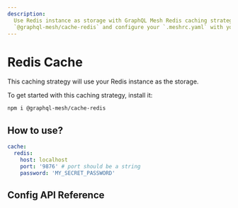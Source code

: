 ```yaml
---
description:
  Use Redis instance as storage with GraphQL Mesh Redis caching strategy. Install
  `@graphql-mesh/cache-redis` and configure your `.meshrc.yaml` with your Redis instance details.
---
```


# Redis Cache

This caching strategy will use your Redis instance as the storage.

To get started with this caching strategy, install it:

```sh npm2yarn
npm i @graphql-mesh/cache-redis
```

## How to use?

```yaml filename=".meshrc.yaml"
cache:
  redis:
    host: localhost
    port: '9876' # port should be a string
    password: 'MY_SECRET_PASSWORD'
```

## Config API Reference


<API />
